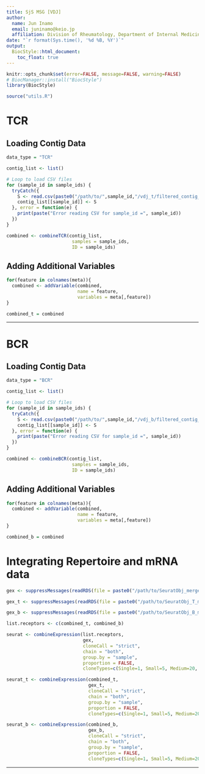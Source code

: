 ```yaml
---
title: SjS MSG [VDJ]
author: 
  name: Jun Inamo
  email: juninamo@keio.jp
  affiliation: Division of Rheumatology, Department of Internal Medicine, Keio University School of Medicine, Tokyo, Japan
date: "`r format(Sys.time(), '%d %B, %Y')`"
output:
  BiocStyle::html_document:
    toc_float: true
---
```


```r
knitr::opts_chunk$set(error=FALSE, message=FALSE, warning=FALSE)
# BiocManager::install("BiocStyle")
library(BiocStyle)
```

```r
source("utils.R")
```


# TCR

## Loading Contig Data

```r

data_type = "TCR"

contig_list <- list()

# Loop to load CSV files
for (sample_id in sample_ids) {
  tryCatch({
    S <- read.csv(paste0("/path/to/",sample_id,"/vdj_t/filtered_contig_annotations.csv"))
    contig_list[[sample_id]] <- S
  }, error = function(e) {
    print(paste("Error reading CSV for sample_id =", sample_id))
  })
}

```


```r
combined <- combineTCR(contig_list, 
                        samples = sample_ids, 
                        ID = sample_ids)
```


## Adding Additional Variables

```r

for(feature in colnames(meta)){
  combined <- addVariable(combined, 
                          name = feature, 
                          variables = meta[,feature])
}

combined_t = combined

```

***


# BCR

## Loading Contig Data

```r
data_type = "BCR"

contig_list <- list()

# Loop to load CSV files
for (sample_id in sample_ids) {
  tryCatch({
    S <- read.csv(paste0("/path/to/",sample_id,"/vdj_b/filtered_contig_annotations.csv"))
    contig_list[[sample_id]] <- S
  }, error = function(e) {
    print(paste("Error reading CSV for sample_id =", sample_id))
  })
}


```


```r
combined <- combineBCR(contig_list, 
                        samples = sample_ids, 
                        ID = sample_ids)
```

## Adding Additional Variables

```r

for(feature in colnames(meta)){
  combined <- addVariable(combined, 
                          name = feature, 
                          variables = meta[,feature])
}

combined_b = combined

```


# Integrating Repertoire and mRNA data

```r

gex <- suppressMessages(readRDS(file = paste0("/path/to/SeuratObj_merged_GEX.rds")))

gex_t <- suppressMessages(readRDS(file = paste0("/path/to/SeuratObj_T_merged_GEX.rds")))

gex_b <- suppressMessages(readRDS(file = paste0("/path/to/SeuratObj_B_merged_GEX.rds")))

```


```r

list.receptors <- c(combined_t, combined_b)

```


```r

seurat <- combineExpression(list.receptors, 
                            gex, 
                            cloneCall = "strict", 
                            chain = "both",
                            group.by = "sample", 
                            proportion = FALSE, 
                            cloneTypes=c(Single=1, Small=5, Medium=20, Large=100, Hyperexpanded=500))

```


```r
seurat_t <- combineExpression(combined_t, 
                              gex_t, 
                              cloneCall = "strict", 
                              chain = "both",
                              group.by = "sample", 
                              proportion = FALSE, 
                              cloneTypes=c(Single=1, Small=5, Medium=20, Large=100, Hyperexpanded=500))

```


```r
seurat_b <- combineExpression(combined_b, 
                              gex_b, 
                              cloneCall = "strict", 
                              chain = "both",
                              group.by = "sample", 
                              proportion = FALSE, 
                              cloneTypes=c(Single=1, Small=5, Medium=20, Large=100, Hyperexpanded=500))

```

***
